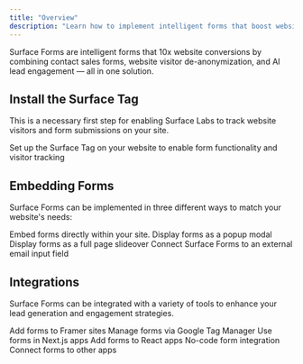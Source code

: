 ```yaml
---
title: "Overview"
description: "Learn how to implement intelligent forms that boost website conversions"
---
```


Surface Forms are intelligent forms that 10x website conversions by combining contact sales forms, website visitor de-anonymization, and AI lead engagement — all in one solution.

## Install the Surface Tag

This is a necessary first step for enabling Surface Labs to track website visitors and form submissions on your site.

<CardGroup cols={1}>
  <Card title="Install the Surface Tag" icon="code" href="/surface-tag/implementation">
    Set up the Surface Tag on your website to enable form functionality and visitor tracking
  </Card>
</CardGroup>


## Embedding Forms

Surface Forms can be implemented in three different ways to match your website's needs:

<CardGroup cols={3}>
  <Card title="Inline Forms" icon="square-terminal" href="surface-forms/inline">
    Embed forms directly within your site.
  </Card>
  <Card title="Popup Forms" icon="rectangle-vertical" href="surface-forms/popup">
    Display forms as a popup modal
  </Card>
  <Card title="Slideover Forms" icon="rectangle" href="surface-forms/slideover">
    Display forms as a full page slideover
  </Card>
</CardGroup>
  <Card title="Email Trigger" icon="envelope" href="surface-forms/email-trigger">
    Connect Surface Forms to an external email input field
  </Card>

## Integrations

Surface Forms can be integrated with a variety of tools to enhance your lead generation and engagement strategies.

<CardGroup cols={3}>
  <Card title="Framer" icon="code" href="integrations/framer">
    Add forms to Framer sites
  </Card>
  <Card title="GTM" icon="google" href="integrations/gtm">
    Manage forms via Google Tag Manager
  </Card>
  <Card title="NextJS" icon="react" href="integrations/nextjs">
    Use forms in Next.js apps
  </Card>
  <Card title="ReactJS" icon="react" href="integrations/react">
    Add forms to React apps
  </Card>
  <Card title="Webflow" icon="webflow" href="integrations/webflow">
    No-code form integration
  </Card>
  <Card title="Zapier" icon="code" href="integrations/zapier">
    Connect forms to other apps
  </Card>
</CardGroup>
